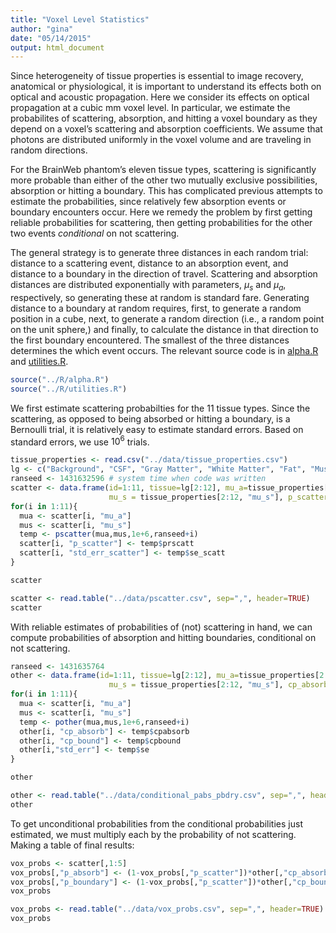 ```yaml
---
title: "Voxel Level Statistics"
author: "gina"
date: "05/14/2015"
output: html_document
---
```


Since heterogeneity of tissue properties is essential to image recovery, anatomical or physiological, it is important to understand its effects both on optical and acoustic propagation. Here we consider its effects on optical propagation at a cubic mm voxel level. In particular, we estimate the probabilites of scattering, absorption, and hitting a voxel boundary as they depend on a voxel's scattering and absorption coefficients. We assume that photons are distributed uniformly in the voxel volume and are traveling in random directions.

For the BrainWeb phantom's eleven tissue types, scattering is significantly more probable than either of the other two mutually exclusive possibilities, absorption or hitting a boundary. This has complicated previous attempts to estimate the probabilities, since relatively few absorption events or boundary encounters occur. Here we remedy the problem by first getting reliable probabilities for scattering, then getting probabilities for the other two events *conditional* on not scattering.

The general strategy is to generate three distances in each random trial: distance to a scattering event, distance to an absorption event, and distance to a boundary in the direction of travel. Scattering and absorption distances are distributed exponentially with parameters, $\mu_s$ and $\mu_a$, respectively, so generating these at random is standard fare. Generating distance to a boundary at random requires, first, to generate a random position in a cube, next, to generate a random direction (i.e., a random point on the unit sphere,) and finally, to calculate the distance in that direction to the first boundary encountered. The smallest of the three distances determines the which event occurs. The relevant source code is in [alpha.R](../R/alpha.R) and [utilities.R](../R/utilities.R).

```r
source("../R/alpha.R")
source("../R/utilities.R")
```

We first estimate scattering probabilties for the 11 tissue types. Since the scattering, as opposed to being absorbed or hitting a boundary, is a Bernoulli trial, it is relatively easy to estimate standard errors. Based on standard errors, we use $10^6$ trials.

```r
tissue_properties <- read.csv("../data/tissue_properties.csv")
lg <- c("Background", "CSF", "Gray Matter", "White Matter", "Fat", "Muscle", "Muscle/Skin", "Skull", "Vessels", "Around fat", "Dura mater", "Bone marrow")
ranseed <- 1431632596 # system time when code was written
scatter <- data.frame(id=1:11, tissue=lg[2:12], mu_a=tissue_properties[2:12, "mu_a"],
                      mu_s = tissue_properties[2:12, "mu_s"], p_scatter=NA, std_err_scatter=NA)
for(i in 1:11){
  mua <- scatter[i, "mu_a"]
  mus <- scatter[i, "mu_s"]
  temp <- pscatter(mua,mus,1e+6,ranseed+i)
  scatter[i, "p_scatter"] <- temp$prscatt
  scatter[i, "std_err_scatter"] <- temp$se_scatt
}

scatter
```

```r
scatter <- read.table("../data/pscatter.csv", sep=",", header=TRUE)
scatter
```

With reliable estimates of probabilities of (not) scattering in hand, we can compute probabilities of absorption and hitting boundaries, conditional on not scattering.

```r
ranseed <- 1431635764
other <- data.frame(id=1:11, tissue=lg[2:12], mu_a=tissue_properties[2:12, "mu_a"],
                      mu_s = tissue_properties[2:12, "mu_s"], cp_absorb=NA, cp_bound=NA, std_err=NA)
for(i in 1:11){
  mua <- scatter[i, "mu_a"]
  mus <- scatter[i, "mu_s"]
  temp <- pother(mua,mus,1e+6,ranseed+i)
  other[i, "cp_absorb"] <- temp$cpabsorb
  other[i, "cp_bound"] <- temp$cpbound
  other[i,"std_err"] <- temp$se
}

other
```

```r
other <- read.table("../data/conditional_pabs_pbdry.csv", sep=",", header=TRUE)
other
```

To get unconditional probabilities from the conditional probabilities just estimated, we must multiply each by the probability of not scattering. Making a table of final results:

```r
vox_probs <- scatter[,1:5]
vox_probs[,"p_absorb"] <- (1-vox_probs[,"p_scatter"])*other[,"cp_absorb"]
vox_probs[,"p_boundary"] <- (1-vox_probs[,"p_scatter"])*other[,"cp_bound"]
vox_probs
```

```r
vox_probs <- read.table("../data/vox_probs.csv", sep=",", header=TRUE)
vox_probs
```

